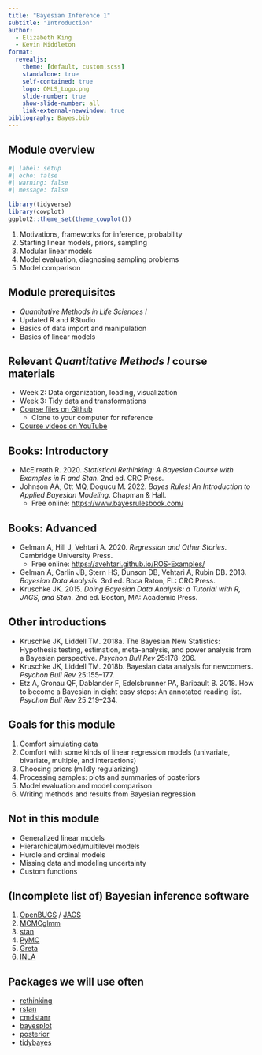 ```yaml
---
title: "Bayesian Inference 1"
subtitle: "Introduction"
author:
  - Elizabeth King
  - Kevin Middleton
format:
  revealjs:
    theme: [default, custom.scss]
    standalone: true
    self-contained: true
    logo: QMLS_Logo.png
    slide-number: true
    show-slide-number: all
    link-external-newwindow: true
bibliography: Bayes.bib
---
```


## Module overview

```r
#| label: setup
#| echo: false
#| warning: false
#| message: false

library(tidyverse)
library(cowplot)
ggplot2::theme_set(theme_cowplot())
```

1. Motivations, frameworks for inference, probability
2. Starting linear models, priors, sampling
3. Modular linear models
4. Model evaluation, diagnosing sampling problems
5. Model comparison


## Module prerequisites

- *Quantitative Methods in Life Sciences I*
- Updated R and RStudio
- Basics of data import and manipulation
- Basics of linear models


## Relevant *Quantitative Methods I* course materials

- Week 2: Data organization, loading, visualization
- Week 3: Tidy data and transformations
- [Course files on Github](https://github.com/kmiddleton/quant_methods)
  - Clone to your computer for reference
- [Course videos on YouTube](https://www.youtube.com/playlist?list=PLeIk-G-wZpqx1yW49XAHqoccBXhNJrUSu) 


## Books: Introductory

- McElreath R. 2020. *Statistical Rethinking: A Bayesian Course with Examples in R and Stan*. 2nd ed. CRC Press.
- Johnson AA, Ott MQ, Dogucu M. 2022. *Bayes Rules! An Introduction to Applied Bayesian Modeling*. Chapman & Hall.
  - Free online: [https://www.bayesrulesbook.com/](https://www.bayesrulesbook.com/)


## Books: Advanced

- Gelman A, Hill J, Vehtari A. 2020. *Regression and Other Stories*. Cambridge University Press.
  - Free online: [https://avehtari.github.io/ROS-Examples/](https://avehtari.github.io/ROS-Examples/)
- Gelman A, Carlin JB, Stern HS, Dunson DB, Vehtari A, Rubin DB. 2013. *Bayesian Data Analysis*. 3rd ed. Boca Raton, FL: CRC Press.
- Kruschke JK. 2015. *Doing Bayesian Data Analysis: a Tutorial with R, JAGS, and Stan*. 2nd ed. Boston, MA: Academic Press.
 

## Other introductions

- Kruschke JK, Liddell TM. 2018a. The Bayesian New Statistics: Hypothesis testing, estimation, meta-analysis, and power analysis from a Bayesian perspective. *Psychon Bull Rev* 25:178–206.
- Kruschke JK, Liddell TM. 2018b. Bayesian data analysis for newcomers. *Psychon Bull Rev* 25:155–177.
- Etz A, Gronau QF, Dablander F, Edelsbrunner PA, Baribault B. 2018. How to become a Bayesian in eight easy steps: An annotated reading list. *Psychon Bull Rev* 25:219–234.


## Goals for this module

1. Comfort simulating data
2. Comfort with some kinds of linear regression models (univariate, bivariate, multiple, and interactions)
3. Choosing priors (mildly regularizing)
4. Processing samples: plots and summaries of posteriors
5. Model evaluation and model comparison
6. Writing methods and results from Bayesian regression



## Not in this module

- Generalized linear models
- Hierarchical/mixed/multilevel models
- Hurdle and ordinal models
- Missing data and modeling uncertainty
- Custom functions


## (Incomplete list of) Bayesian inference software

1. [OpenBUGS](https://www.mrc-bsu.cam.ac.uk/software/bugs/openbugs/) / [JAGS](https://mcmc-jags.sourceforge.io/)
2. [MCMCglmm](https://mcmc-jags.sourceforge.io/)
3. [stan](https://mc-stan.org/)
4. [PyMC](https://www.pymc.io/welcome.html)
5. [Greta](https://greta-stats.org/)
6. [INLA](https://www.r-inla.org/)


## Packages we will use often

- [rethinking](https://github.com/rmcelreath/rethinking)
- [rstan](https://mc-stan.org/rstan/)
- [cmdstanr](https://mc-stan.org/cmdstanr/)
- [bayesplot](https://mc-stan.org/bayesplot/)
- [posterior](https://mc-stan.org/posterior/)
- [tidybayes](http://mjskay.github.io/tidybayes/)

